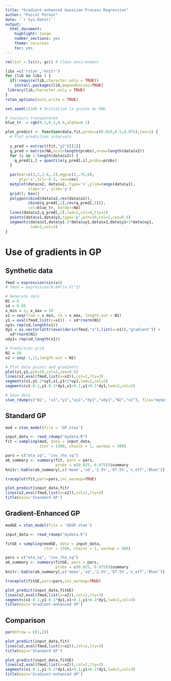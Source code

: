 ```yaml
--- 
title: "Gradient-enhanced Gaussian Process Regression"
author: "Pascal Pernot"
date: '`r Sys.Date()`'
output:
  html_document:
    highlight: tango
    number_sections: yes
    theme: cerulean
    toc: yes
---
```


```r
rm(list = ls()); gc() # Clean environment

libs =c('rstan','knitr')
for (lib in libs ) {
  if(!require(lib,character.only = TRUE))
    install.packages(lib,dependencies=TRUE)
 library(lib,character.only = TRUE)
}
rstan_options(auto_write = TRUE)

set.seed(1234) # Initialise la graine du RNG

# Couleurs transparente
blue_tr  = rgb(0.1,0.1,0.9,alpha=0.1) 

plot_predict <- function(data,fit,probs=c(0.025,0.5,0.975),cex=1) {
  # Plot prediction intervals 
  
  y_pred = extract(fit,"y2")[[1]]
  q_pred = matrix(NA,ncol=length(probs),nrow=length(data$x2))
  for (i in 1:length(data$x2)) {
    q_pred[i,] = quantile(y_pred[,i],probs=probs)
  }
  
  par(mar=c(3,3,1.6,.2),mgp=c(2,.75,0), 
      pty='s',tcl=-0.5, cex=cex)
  matplot(data$x2, data$x2, type='n',ylim=range(data$y1), 
          xlab='x', ylab='y')
  grid(); box()
  polygon(cbind(data$x2,rev(data$x2)),
          cbind(q_pred[,1],rev(q_pred[,3])),
          col=blue_tr, border=NA)
  lines(data$x2,q_pred[,2],lwd=2,col=4,lty=2)
  points(data$x1,data$y1,type='p',pch=19,col=2,cex=0.5)
  segments(data$x1,data$y1-2*data$uy1,data$x1,data$y1+2*data$uy1,
           lwd=2,col=2)
}
```

# Use of gradients in GP

## Synthetic data

```r

fmod = expression(sin(x))
# fmod = expression(0.04*(x-5)^2)

# Generate data
N1 = 6
sd = 0.05
x_min = 1; x_max = 10
x1 = seq(from = x_min, to = x_max, length.out = N1)
y1 = eval(fmod,list(x=x1))  + sd*rnorm(N1)
uy1= rep(sd,length(x1))
dy1 = as.vector(attr(eval(deriv(fmod,"x"),list(x=x1)),"gradient")) +
  sd*rnorm(N1)
udy1= rep(sd,length(x1))

# Prediction grid
N2 = 50
x2 = seq(-1,11,length.out = N2)

# Plot data points and gradients
plot(x1,y1,pch=19,col=2,cex=0.5)
lines(x2,eval(fmod,list(x=x2)),col=2,lty=3)
segments(x1,y1-2*uy1,x1,y1+2*uy1,lwd=2,col=2)
segments(x1-0.1,y1-0.1*dy1,x1+0.1,y1+0.1*dy1,lwd=2,col=3)

# Save data
stan_rdump(c("N1", "x1","y1","uy1","dy1","udy1","N2","x2"), file="mydata.R")

```

## Standard GP

```r
mod = stan_model(file = 'GP.stan')

input_data <- read_rdump("mydata.R")
fit = sampling(mod, data = input_data,
               iter = 1500, chains = 1, warmup = 500)

pars = c("eta_sq", "inv_rho_sq")
ab_summary <- summary(fit, pars = pars, 
                      probs = c(0.025, 0.975))$summary
knitr::kable(ab_summary[,c('mean','sd','2.5%','97.5%','n_eff','Rhat')],digits=3)

traceplot(fit,pars=pars,inc_warmup=TRUE)

plot_predict(input_data,fit)
lines(x2,eval(fmod,list(x=x2)),col=2,lty=3)
title(main='Standard GP')
```


## Gradient-Enhanced GP

```r
modGE = stan_model(file = 'GEGP.stan')

input_data <- read_rdump("mydata.R")

fitGE = sampling(modGE, data = input_data,
                 iter = 1500, chains = 1, warmup = 500)

pars = c("eta_sq", "inv_rho_sq")
ab_summary <- summary(fitGE, pars = pars, 
                      probs = c(0.025, 0.975))$summary
knitr::kable(ab_summary[,c('mean','sd','2.5%','97.5%','n_eff','Rhat')],digits=3)

traceplot(fitGE,pars=pars,inc_warmup=TRUE)

plot_predict(input_data,fitGE) 
lines(x2,eval(fmod,list(x=x2)),col=2,lty=3)
segments(x1-0.1,y1-0.1*dy1,x1+0.1,y1+0.1*dy1,lwd=2,col=3)
title(main='Gradient-enhanced GP')
```


## Comparison

```r
par(mfrow = c(1,2))

plot_predict(input_data,fit)
lines(x2,eval(fmod,list(x=x2)),col=2,lty=3)
title(main='Standard GP')

plot_predict(input_data,fitGE) 
lines(x2,eval(fmod,list(x=x2)),col=2,lty=3)
segments(x1-0.1,y1-0.1*dy1,x1+0.1,y1+0.1*dy1,lwd=2,col=3)
title(main='Gradient-enhanced GP')

```
